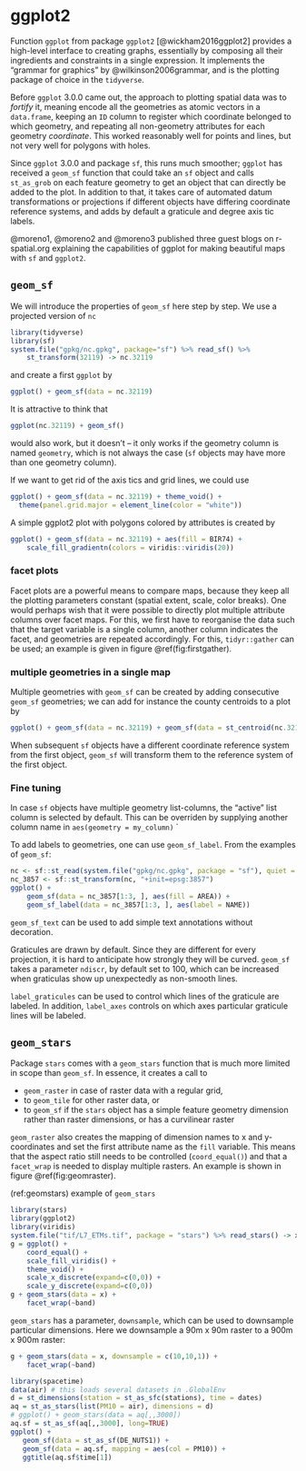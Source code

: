 # ggplot2 {#ggplot2}

Function `ggplot` from package `ggplot2` [@wickham2016ggplot2]
provides a high-level interface to creating graphs, essentially
by composing all their ingredients and constraints in a
single expression. It implements the "grammar for graphics" by
@wilkinson2006grammar, and is the plotting package of choice in the
`tidyverse`.

Before `ggplot` 3.0.0 came out, the approach to plotting spatial
data was to _fortify_ it, meaning encode all the geometries as atomic
vectors in a `data.frame`, keeping an `ID` column to register which
coordinate belonged to which geometry, and repeating all non-geometry
attributes for each geometry _coordinate_.  This worked reasonably
well for points and lines, but not very well for polygons with holes.

Since `ggplot` 3.0.0 and package `sf`, this runs much smoother;
`ggplot` has received a `geom_sf` function that could take an `sf`
object and calls `st_as_grob` on each feature geometry to get an
object that can directly be added to the plot. In addition to that,
it takes care of automated datum transformations or projections
if different objects have differing coordinate reference systems,
and adds by default a graticule and degree axis tic labels.

@moreno1, @moreno2 and @moreno3 published three guest blogs on
r-spatial.org explaining the capabilities of ggplot for making
beautiful maps with `sf` and `ggplot2`.

## `geom_sf`

We will introduce the properties of `geom_sf` here step by step.
We use a projected version of `nc` 
```r
library(tidyverse)
library(sf)
system.file("gpkg/nc.gpkg", package="sf") %>% read_sf() %>% 
    st_transform(32119) -> nc.32119
```
and create a first `ggplot` by
```r
ggplot() + geom_sf(data = nc.32119) 
```
It is attractive to think that
```r
ggplot(nc.32119) + geom_sf()
```
would also work, but it doesn't -- it only works if the geometry
column is named `geometry`, which is not always the case (`sf`
objects may have more than one geometry column).

If we want to get rid of the axis tics and grid lines, we could use
```r
ggplot() + geom_sf(data = nc.32119) + theme_void() +
  theme(panel.grid.major = element_line(color = "white"))
```

A simple ggplot2 plot with polygons colored by attributes 
is created by
```r
ggplot() + geom_sf(data = nc.32119) + aes(fill = BIR74) +
    scale_fill_gradientn(colors = viridis::viridis(20))
```

### facet plots

Facet plots are a powerful means to compare maps, because they
keep all the plotting parameters constant (spatial extent, scale,
color breaks).  One would perhaps wish that it were possible to
directly plot multiple attribute columns over facet maps.  For this,
we first have to reorganise the data such that the target variable is
a single column, another column indicates the facet, and geometries
are repeated accordingly.  For this, `tidyr::gather` can be used; an
example is given in figure \@ref(fig:firstgather).

### multiple geometries in a single map

Multiple geometries with `geom_sf` can be created by adding consecutive
`geom_sf` geometries; we can add for instance the county centroids to
a plot by
```r
ggplot() + geom_sf(data = nc.32119) + geom_sf(data = st_centroid(nc.32119))
```

When subsequent `sf` objects have a different coordinate reference
system from the first object, `geom_sf` will transform them to the
reference system of the first object.

### Fine tuning

In case `sf` objects have multiple geometry list-columns, the
"active" list column is selected by default. This can be overriden
by supplying another column name in `aes(geometry = my_column)` `

To add labels to geometries, one can use `geom_sf_label`. From the examples of `geom_sf`:
```r
nc <- sf::st_read(system.file("gpkg/nc.gpkg", package = "sf"), quiet = TRUE)
nc_3857 <- sf::st_transform(nc, "+init=epsg:3857")
ggplot() + 
    geom_sf(data = nc_3857[1:3, ], aes(fill = AREA)) + 
	geom_sf_label(data = nc_3857[1:3, ], aes(label = NAME))
```
`geom_sf_text` can be used to add simple text annotations without decoration.

Graticules are drawn by default. Since they are different for
every projection, it is hard to anticipate how strongly they will
be curved. `geom_sf` takes a parameter `ndiscr`, by default set to
100, which can be increased when graticulas show up unexpectedly
as non-smooth lines.

`label_graticules` can be used to control which lines of the graticule are
labeled. In addition, `label_axes` controls on which axes particular
graticule lines will be labeled.

## `geom_stars`

Package `stars` comes with a `geom_stars` function that is much
more limited in scope than `geom_sf`. In essence, it creates a call
to 

* `geom_raster` in case of raster data with a regular grid, 
* to `geom_tile` for other raster data, or 
* to `geom_sf` if the `stars` object has a simple feature geometry dimension rather than raster dimensions, or has a curvilinear raster

`geom_raster` also creates the mapping of dimension names to x
and y-coordinates and set the first attribute name as the `fill`
variable. This means that the aspect ratio still needs to be
controlled (`coord_equal()`) and that a `facet_wrap` is needed
to display multiple rasters. An example is shown in figure
\@ref(fig:geomraster).

(ref:geomstars) example of `geom_stars`

```r
library(stars)
library(ggplot2)
library(viridis)
system.file("tif/L7_ETMs.tif", package = "stars") %>% read_stars() -> x
g = ggplot() + 
	coord_equal() + 
	scale_fill_viridis() + 
	theme_void() +
    scale_x_discrete(expand=c(0,0)) +
    scale_y_discrete(expand=c(0,0))
g + geom_stars(data = x) + 
	facet_wrap(~band)
```

`geom_stars` has a parameter, `downsample`, which can be used to downsample
particular dimensions. Here we downsample a 90m x 90m raster to a 900m x 900m
raster:
```r
g + geom_stars(data = x, downsample = c(10,10,1)) + 
	facet_wrap(~band)
```

```r
library(spacetime)
data(air) # this loads several datasets in .GlobalEnv
d = st_dimensions(station = st_as_sfc(stations), time = dates)
aq = st_as_stars(list(PM10 = air), dimensions = d)
# ggplot() + geom_stars(data = aq[,,3000])
aq.sf = st_as_sf(aq[,,3000], long=TRUE)
ggplot() + 
   geom_sf(data = st_as_sf(DE_NUTS1)) + 
   geom_sf(data = aq.sf, mapping = aes(col = PM10)) + 
   ggtitle(aq.sf$time[1])
```

